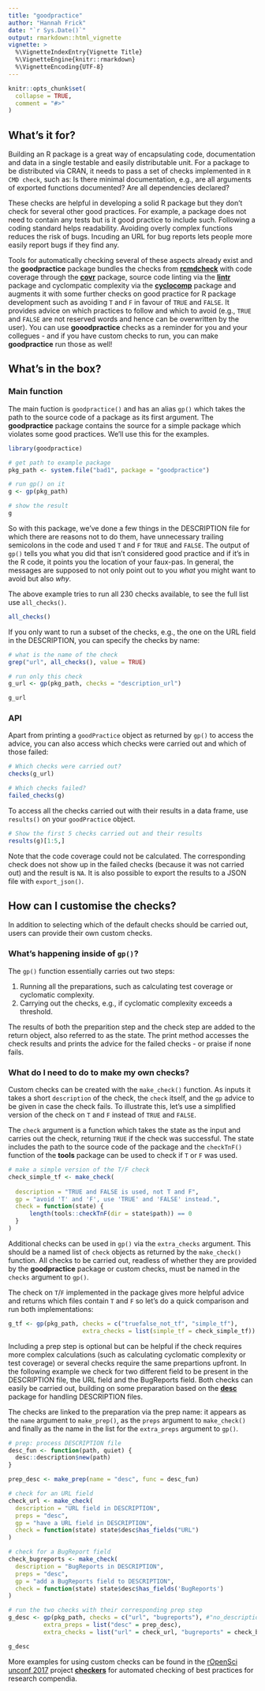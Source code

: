 ```yaml
---
title: "goodpractice"
author: "Hannah Frick"
date: "`r Sys.Date()`"
output: rmarkdown::html_vignette
vignette: >
  %\VignetteIndexEntry{Vignette Title}
  %\VignetteEngine{knitr::rmarkdown}
  %\VignetteEncoding{UTF-8}
---
```


```r
knitr::opts_chunk$set(
  collapse = TRUE,
  comment = "#>"
)
```

## What's it for?

Building an R package is a great way of encapsulating code, documentation and data in a single testable and easily distributable unit.
<!-- how: minimum is R CMD check -->
For a package to be distributed via CRAN, it needs to pass a set of checks implemented in `R CMD check`, such as: Is there minimal documentation, e.g., are all arguments of exported functions documented? Are all dependencies declared?

<!-- how: other good practices -->
These checks are helpful in developing a solid R package but they don't check for several other good practices. For example, a package does not need to contain any tests but is it good practice to include such. Following a coding standard helps readability. Avoiding overly complex functions reduces the risk of bugs. Incuding an URL for bug reports lets people more easily report bugs if they find any. 

<!-- goodpractice bundles up existing tools with additional checks -->
Tools for automatically checking several of these aspects already exist and the **goodpractice** package bundles the checks from [**rcmdcheck**](http://cran.r-project.org/package=rcmdcheck) with code coverage through the [**covr**](http://cran.r-project.org/package=covr) package, source code linting via the [**lintr**](http://cran.r-project.org/package=lintr) package and cyclompatic complexity via the [**cyclocomp**](http://cran.r-project.org/package=cyclocomp) package and augments it with some further checks on good practice for R package development such as avoiding `T` and `F` in favour of `TRUE` and `FALSE`. It provides advice on which practices to follow and which to avoid (e.g., `TRUE` and `FALSE` are not reserved words and hence can be overwritten by the user).
You can use **gooodpractice** checks as a reminder for you and your collegues - and if you have custom checks to run, you can make **goodpractice** run those as well!


## What's in the box?

### Main function

The main fuction is `goodpractice()` and has an alias `gp()` which takes the path to the source code of a package as its first argument. The **goodpractice** package contains the source for a simple package which violates some good practices. We'll use this for the examples.

```r
library(goodpractice)

# get path to example package
pkg_path <- system.file("bad1", package = "goodpractice")

# run gp() on it
g <- gp(pkg_path)

# show the result
g
```

So with this package, we've done a few things in the DESCRIPTION file for which there are reasons not to do them, have unnecessary trailing semicolons in the code and used `T` and `F` for `TRUE` and `FALSE`. The output of `gp()` tells you what you did that isn't considered good practice and if it's in the R code, it points you the location of your faux-pas. In general, the messages are supposed to not only point out to you _what_ you might want to avoid but also _why_.


The above example tries to run all 230 checks available, to see the full list use `all_checks()`.
```r
all_checks()
```
If you only want to run a subset of the checks, e.g., the one on the URL field in the DESCRIPTION, you can specify the checks by name:

```r
# what is the name of the check
grep("url", all_checks(), value = TRUE)

# run only this check
g_url <- gp(pkg_path, checks = "description_url")

g_url
```

### API

Apart from printing a `goodPractice` object as returned by `gp()` to access the advice, you can also access which checks were carried out and which of those failed:

```r
# Which checks were carried out?
checks(g_url)

# Which checks failed?
failed_checks(g)
```

To access all the checks carried out with their results in a data frame, use `results()` on your `goodPractice` object.

```r
# Show the first 5 checks carried out and their results
results(g)[1:5,]
```

Note that the code coverage could not be calculated. The corresponding check does not show up in the failed checks (because it was not carried out) and the result is `NA`. It is also possible to export the results to a JSON file with `export_json()`.


## How can I customise the checks?

In addition to selecting which of the default checks should be carried out, users can provide their own custom checks. 

### What's happening inside of `gp()`?

The `gp()` function essentially carries out two steps:

1. Running all the preparations, such as calculating test coverage or cyclomatic complexity.
2. Carrying out the checks, e.g., if cyclomatic complexity exceeds a threshold.

The results of both the preparition step and the check step are added to the return object, also referred to as the state. The print method accesses the check results and prints the advice for the failed checks - or praise if none fails.


### What do I need to do to make my own checks?

Custom checks can be created with the `make_check()` function. As inputs it takes a short `description` of the check, the `check` itself, and the `gp` advice to be given in case the check fails. To illustrate this, let's use a simplified version of the check on `T` and `F` instead of `TRUE` and `FALSE`. 

The `check` argument is a function which takes the state as the input and carries out the check, returning `TRUE` if the check was successful. The state includes the path to the source code of the package and the `checkTnF()` function of the **tools** package can be used to check if `T` or `F` was used. 

```r
# make a simple version of the T/F check
check_simple_tf <- make_check(
  
  description = "TRUE and FALSE is used, not T and F",
  gp = "avoid 'T' and 'F', use 'TRUE' and 'FALSE' instead.",
  check = function(state) {
      length(tools::checkTnF(dir = state$path)) == 0
  }
)
```

Additional checks can be used in `gp()` via the `extra_checks` argument. This should be a named list of `check` objects as returned by the `make_check()` function. All checks to be carried out, readless of whether they are provided by the **goodpractice** package or custom checks, must be named in the `checks` argument to `gp()`.

The check on `T`/`F` implemented in the package gives more helpful advice and returns which files contain `T` and `F` so let's do a quick comparison and run both implementations:

```r
g_tf <- gp(pkg_path, checks = c("truefalse_not_tf", "simple_tf"),
                     extra_checks = list(simple_tf = check_simple_tf))
```

Including a prep step is optional but can be helpful if the check requires more complex calculations (such as calculating cyclomatic complexity or test coverage) or several checks require the same prepartions upfront. In the following example we check for two different field to be present in the DESCRIPTION file, the URL field and the BugReports field. Both checks can easily be carried out, building on some preparation based on the [**desc**](https://cran.r-project.org/package=desc) package for handling DESCRIPTION files.

The checks are linked to the preparation via the prep name: it appears as the `name` argument to `make_prep()`, as the `preps` argument to `make_check()` and finally as the name in the list for the `extra_preps` argument to `gp()`.

```r
# prep: process DESCRIPTION file
desc_fun <- function(path, quiet) {
  desc::description$new(path)
}

prep_desc <- make_prep(name = "desc", func = desc_fun)

# check for an URL field
check_url <- make_check(
  description = "URL field in DESCRIPTION",
  preps = "desc",
  gp = "have a URL field in DESCRIPTION",
  check = function(state) state$desc$has_fields("URL")
)

# check for a BugReport field
check_bugreports <- make_check(
  description = "BugReports in DESCRIPTION",
  preps = "desc",
  gp = "add a BugReports field to DESCRIPTION",
  check = function(state) state$desc$has_fields('BugReports')
)

# run the two checks with their corresponding prep step
g_desc <- gp(pkg_path, checks = c("url", "bugreports"), #"no_description_depends"
          extra_preps = list("desc" = prep_desc),
          extra_checks = list("url" = check_url, "bugreports" = check_bugreports))

g_desc
```

More examples for using custom checks can be found in the [rOpenSci unconf 2017](http://unconf17.ropensci.org/) project [**checkers**](https://github.com/ropenscilabs/checkers) for automated checking of best practices for research compendia.